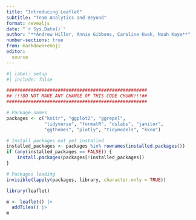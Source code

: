 ```yaml
---
title: "Introducing Leaflet"
subtitle: "Team Analytics and Beyond"
format: revealjs
date: "`r Sys.Date()`"
author: "**Andrew Hiller, Annie Gibbons, Caroline Kwak, Noah Kaye**"
number-sections: true
from: markdown+emoji
editor: 
  source
---
```


```r
#| label: setup
#| include: false

####################################################
## !!!DO NOT MAKE ANY CHANGE OF THIS CODE CHUNK!!!##
####################################################

# Package names
packages <- c("knitr", "ggplot2", "ggrepel", 
              "tidyverse", "formatR", "dslabs", "janitor", 
              "ggthemes", "plotly", "tidymodels", "kknn")

# Install packages not yet installed
installed_packages <- packages %in% rownames(installed.packages())
if (any(installed_packages == FALSE)) {
    install.packages(packages[!installed_packages])
}

# Packages loading
invisible(lapply(packages, library, character.only = TRUE))
```


```r

library(leaflet)

m <- leaflet() |>
  addTiles() |>
m

```